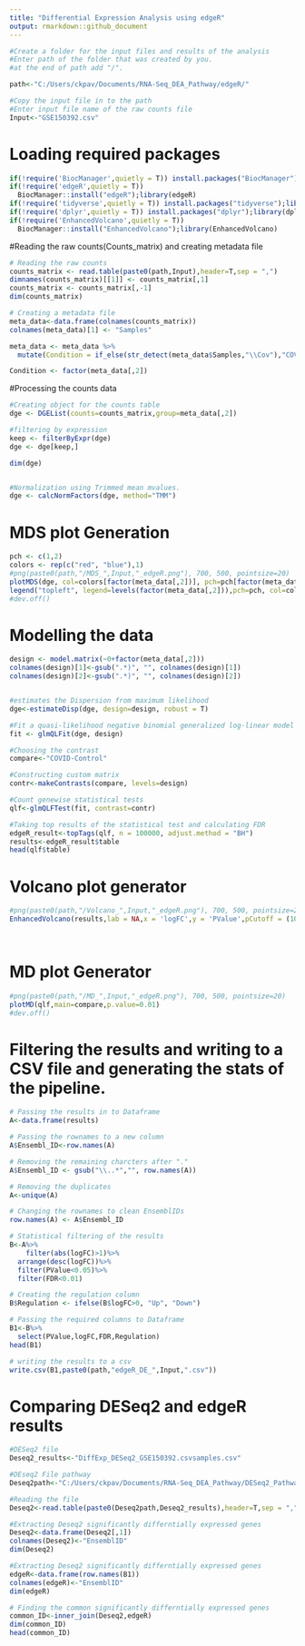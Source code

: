 ```yaml
---
title: "Differential Expression Analysis using edgeR"
output: rmarkdown::github_document
---
```


```r
#Create a folder for the input files and results of the analysis
#Enter path of the folder that was created by you.
#at the end of path add "/".

path<-"C:/Users/ckpav/Documents/RNA-Seq_DEA_Pathway/edgeR/"

#Copy the input file in to the path
#Enter input file name of the raw counts file
Input<-"GSE150392.csv"
```


# Loading required packages
```r
if(!require('BiocManager',quietly = T)) install.packages("BiocManager");library(BiocManager)
if(!require('edgeR',quietly = T))
  BiocManager::install("edgeR");library(edgeR)
if(!require('tidyverse',quietly = T)) install.packages("tidyverse");library(tidyverse)
if(!require('dplyr',quietly = T)) install.packages("dplyr");library(dplyr)
if(!require('EnhancedVolcano',quietly = T))
  BiocManager::install("EnhancedVolcano");library(EnhancedVolcano)

```


#Reading the raw counts(Counts_matrix) and creating metadata file
```r
# Reading the raw counts
counts_matrix <- read.table(paste0(path,Input),header=T,sep = ",")
dimnames(counts_matrix)[[1]] <- counts_matrix[,1]
counts_matrix <- counts_matrix[,-1]
dim(counts_matrix)

# Creating a metadata file 
meta_data<-data.frame(colnames(counts_matrix))
colnames(meta_data)[1] <- "Samples"

meta_data <- meta_data %>%
  mutate(Condition = if_else(str_detect(meta_data$Samples,"\\Cov"),"COVID","Control"))

Condition <- factor(meta_data[,2])

```


#Processing the counts data
```r
#Creating object for the counts table
dge <- DGEList(counts=counts_matrix,group=meta_data[,2])

#filtering by expression
keep <- filterByExpr(dge)
dge <- dge[keep,]

dim(dge)


#Normalization using Trimmed mean mvalues.
dge <- calcNormFactors(dge, method="TMM")

```


# MDS plot Generation 
```r

pch <- c(1,2)
colors <- rep(c("red", "blue"),1)
#png(paste0(path,"/MDS_",Input,"_edgeR.png"), 700, 500, pointsize=20)
plotMDS(dge, col=colors[factor(meta_data[,2])], pch=pch[factor(meta_data[,2])])
legend("topleft", legend=levels(factor(meta_data[,2])),pch=pch, col=colors, ncol=2)
#dev.off()


```


# Modelling the data 
```r
design <- model.matrix(~0+factor(meta_data[,2]))
colnames(design)[1]<-gsub(".*)", "", colnames(design)[1])
colnames(design)[2]<-gsub(".*)", "", colnames(design)[2])


#estimates the Dispersion from maximum likelihood
dge<-estimateDisp(dge, design=design, robust = T)

#Fit a quasi-likelihood negative binomial generalized log-linear model to count data 
fit <- glmQLFit(dge, design)

#Choosing the contrast
compare<-"COVID-Control"

#Constructing custom matrix
contr<-makeContrasts(compare, levels=design)

#Count genewise statistical tests
qlf<-glmQLFTest(fit, contrast=contr)

#Taking top results of the statistical test and calculating FDR
edgeR_result<-topTags(qlf, n = 100000, adjust.method = "BH")
results<-edgeR_result$table
head(qlf$table)
```


# Volcano plot generator
```r

#png(paste0(path,"/Volcano_",Input,"_edgeR.png"), 700, 500, pointsize=20)
EnhancedVolcano(results,lab = NA,x = 'logFC',y = 'PValue',pCutoff = (10e-2)/2,FCcutoff = 1.0,  xlim = c(-5, 5),ylim = c(0, -log10(10e-12)))

 
```

# MD plot Generator
```r
#png(paste0(path,"/MD_",Input,"_edgeR.png"), 700, 500, pointsize=20)
plotMD(qlf,main=compare,p.value=0.01)
#dev.off()

```

# Filtering the results and writing to a CSV file and generating the stats of the pipeline.
```r
# Passing the results in to Dataframe 
A<-data.frame(results)

# Passing the rownames to a new column
A$Ensembl_ID<-row.names(A)

# Removing the remaining charcters after "."
A$Ensembl_ID <- gsub("\\..*","", row.names(A))

# Removing the duplicates
A<-unique(A)

# Changing the rownames to clean EnsemblIDs
row.names(A) <- A$Ensembl_ID

# Statistical filtering of the results
B<-A%>%
    filter(abs(logFC)>1)%>%
  arrange(desc(logFC))%>%
  filter(PValue<0.05)%>%
  filter(FDR<0.01)

# Creating the regulation column
B$Regulation <- ifelse(B$logFC>0, "Up", "Down")

# Passing the required columns to Dataframe
B1<-B%>%
  select(PValue,logFC,FDR,Regulation)
head(B1)

# writing the results to a csv
write.csv(B1,paste0(path,"edgeR_DE_",Input,".csv"))
```

# Comparing DESeq2 and edgeR results 
```r
#DESeq2 file
Deseq2_results<-"DiffExp_DESeq2_GSE150392.csvsamples.csv"

#DEseq2 File pathway
Deseq2path<-"C:/Users/ckpav/Documents/RNA-Seq_DEA_Pathway/DESeq2_Pathway/"

#Reading the file
Deseq2<-read.table(paste0(Deseq2path,Deseq2_results),header=T,sep = ",")

#Extracting Deseq2 significantly differntially expressed genes
Deseq2<-data.frame(Deseq2[,1])
colnames(Deseq2)<-"EnsemblID"
dim(Deseq2)

#Extracting Deseq2 significantly differntially expressed genes
edgeR<-data.frame(row.names(B1))
colnames(edgeR)<-"EnsemblID"
dim(edgeR)

# Finding the common significantly differntially expressed genes
common_ID<-inner_join(Deseq2,edgeR)
dim(common_ID)
head(common_ID)
```


